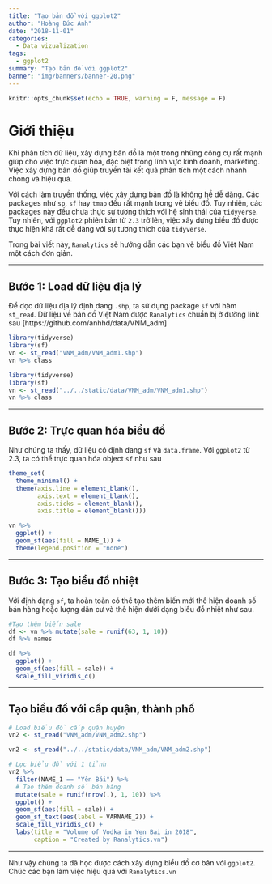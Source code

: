 ```yaml
---
title: "Tạo bản đồ với ggplot2"
author: "Hoàng Đức Anh"
date: "2018-11-01"
categories:
  - Data vizualization
tags:
  - ggplot2
summary: "Tạo bản đồ với ggplot2"
banner: "img/banners/banner-20.png"
---
```


```r
knitr::opts_chunk$set(echo = TRUE, warning = F, message = F)
```

# Giới thiệu

Khi phân tích dữ liệu, xây dựng bản đồ là một trong những công cụ rất mạnh giúp cho việc trực quan hóa, đặc biệt trong lĩnh vực kinh doanh, marketing. Việc xây dựng bản đồ giúp truyền tài kết quả phân tích một cách nhanh chóng và hiệu quả. 

Với cách làm truyền thống, việc xây dựng bản đồ là không hề dễ dàng. Các packages như `sp`, `sf` hay `tmap` đều rất mạnh trong vẽ biểu đồ. Tuy nhiên, các packages này đều chưa thực sự tương thích với hệ sinh thái của `tidyverse`. Tuy nhiên, với `ggplot2` phiên bản từ `2.3` trở lên, việc xây dựng biểu đồ được thực hiện khá rất dễ dàng với sự tương thích của `tidyverse`.

Trong bài viết này, `Ranalytics` sẽ hướng dẫn các bạn vẽ biểu đồ Việt Nam một cách đơn giản.

---

## Bước 1: Load dữ liệu địa lý

Để dọc dữ liệu địa lý định dang `.shp`, ta sử dụng package `sf` với hàm `st_read`. Dữ liệu về bản đồ Việt Nam được `Ranalytics` chuẩn bị ở đường link sau [https://github.com/anhhd/data/VNM_adm]

```r
library(tidyverse)
library(sf)
vn <- st_read("VNM_adm/VNM_adm1.shp")
vn %>% class
```

```r
library(tidyverse)
library(sf)
vn <- st_read("../../static/data/VNM_adm/VNM_adm1.shp")
vn %>% class
```


---

## Bước 2: Trực quan hóa biểu đồ

Như chúng ta thấy, dữ liệu có định dang `sf` và `data.frame`. Với `ggplot2` từ 2.3, ta có thể trực quan hóa object `sf` như sau

```r
theme_set(
  theme_minimal() +
  theme(axis.line = element_blank(), 
        axis.text = element_blank(),
        axis.ticks = element_blank(), 
        axis.title = element_blank()))

vn %>% 
  ggplot() +
  geom_sf(aes(fill = NAME_1)) +
  theme(legend.position = "none") 
```

---

## Bước 3: Tạo biểu đồ nhiệt

Với định dạng `sf`, ta hoàn toàn có thể tạo thêm biến mới thể hiện doanh số bán hàng hoặc lượng dân cư và thể hiện dưới dạng biểu đồ nhiệt như sau.

```r
#Tạo thêm biến sale
df <- vn %>% mutate(sale = runif(63, 1, 10))
df %>% names
```

```r
df %>% 
  ggplot() +
  geom_sf(aes(fill = sale)) +
  scale_fill_viridis_c()
```

---

## Tạo biểu đồ với cấp quận, thành phố

```r
# Load biểu đồ cấp quận huyện
vn2 <- st_read("VNM_adm/VNM_adm2.shp")
```

```r
vn2 <- st_read("../../static/data/VNM_adm/VNM_adm2.shp")
```

```r
# Lọc biểu đồ với 1 tỉnh
vn2 %>% 
  filter(NAME_1 == "Yên Bái") %>% 
  # Tạo thêm doanh số bán hàng
  mutate(sale = runif(nrow(.), 1, 10)) %>% 
  ggplot() +
  geom_sf(aes(fill = sale)) +
  geom_sf_text(aes(label = VARNAME_2)) +
  scale_fill_viridis_c() +
  labs(title = "Volume of Vodka in Yen Bai in 2018",
       caption = "Created by Ranalytics.vn")
```

---

Như vậy chúng ta đã học được cách xây dựng biểu đồ cơ bản với `ggplot2`. Chúc các bạn làm việc hiệu quả với `Ranalytics.vn`




